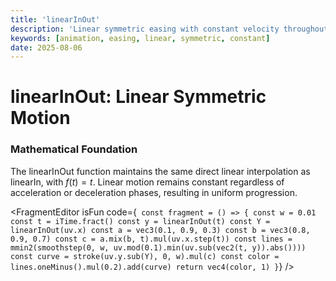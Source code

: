 ```yaml
---
title: 'linearInOut'
description: 'Linear symmetric easing with constant velocity throughout motion'
keywords: [animation, easing, linear, symmetric, constant]
date: 2025-08-06
---
```



# linearInOut: Linear Symmetric Motion

### Mathematical Foundation

The linearInOut function maintains the same direct linear interpolation as linearIn, with $f(t) = t$. Linear motion remains constant regardless of acceleration or deceleration phases, resulting in uniform progression.

<FragmentEditor
        isFun
        code={`
const fragment = () => {
    const w = 0.01
    const t = iTime.fract()
    const y = linearInOut(t)
    const Y = linearInOut(uv.x)
    const a = vec3(0.1, 0.9, 0.3)
    const b = vec3(0.8, 0.9, 0.7)
    const c = a.mix(b, t).mul(uv.x.step(t))
    const lines = mmin2(smoothstep(0, w, uv.mod(0.1).min(uv.sub(vec2(t, y)).abs())))
    const curve = stroke(uv.y.sub(Y), 0, w).mul(c)
    const color = lines.oneMinus().mul(0.2).add(curve)
    return vec4(color, 1)
}`}
/>
